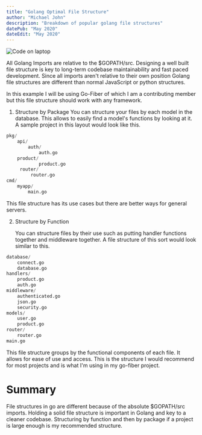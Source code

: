 ```yaml
---
title: "Golang Optimal File Structure"
author: "Michael John"
description: "Breakdown of popular golang file structures"
datePub: "May 2020"
dateEdit: "May 2020"
---
```


<img src="/blog/golang-optimal-file-structure.webp" alt="Code on laptop" />

All Golang Imports are relative to the $GOPATH/src. Designing a well built file
structure is key to long-term codebase maintainability and fast paced
development. Since all imports aren't relative to their own position Golang file
structures are different than normal JavaScript or python structures.

In this example I will be using Go-Fiber of which I am a contributing member but
this file structure should work with any framework.

1. Structure by Package You can structure your files by each model in the
   database. This allows to easily find a model's functions by looking at it. A
   sample project in this layout would look like this.

```py
pkg/
    api/
        auth/
            auth.go
    product/
            product.go
     router/
         router.go
cmd/
    myapp/
        main.go
```

This file structure has its use cases but there are better ways for general
servers.

2. Structure by Function

    You can structure files by their use such as putting handler functions
    together and middleware together. A file structure of this sort would look
    similar to this.

```py
database/
    connect.go
    database.go
handlers/
    product.go
    auth.go
middleware/
    authenticated.go
    json.go
    security.go
models/
    user.go
    product.go
router/
    router.go
main.go
```

This file structure groups by the functional components of each file. It allows
for ease of use and access. This is the structure I would recommend for most
projects and is what I'm using in my go-fiber project.

# Summary

File structures in go are different because of the absolute $GOPATH/src imports.
Holding a solid file structure is important in Golang and key to a cleaner
codebase. Structuring by function and then by package if a project is large
enough is my recommended structure.

